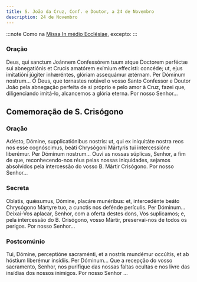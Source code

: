 ```yaml
---
title: S. João da Cruz, Conf. e Doutor, a 24 de Novembro
description: 24 de Novembro
---
```


:::note
Como na [Missa In médio Ecclésiae](/missal/comum/13doutores), excepto:
:::

### Oração

<div class="side-by-side not-content">
  <span>
    Deus, qui sanctum Joánnem Confessórem tuum atque Doctorem perféctæ sui
    abnegatiónis et Crucis amatórem exímium effecísti: concéde; ut, ejus
    imitatióni júgiter inhæréntes, glóriam assequámur ætérnam. Per Dóminum
    nostrum...
  </span>
  <span>
    Ó Deus, que tornastes notável o vosso Santo Confessor e Doutor João pela
    abnegação perfeita de si próprio e pelo amor à Cruz, fazei que,
    diligenciando imitá-lo, alcancemos a glória eterna. Por nosso Senhor...
  </span>
</div>

## Comemoração de S. Crisógono

### Oração

<div class="side-by-side not-content">
  <span>
    Adésto, Dómine, supplicatiónibus nostris: ut, qui ex iniquitáte nostra reos
    nos esse cognóscimus, beáti Chrysógoni Mártyris tui intercessióne liberémur.
    Per Dóminum nostrum...
  </span>
  <span>
    Ouvi as nossas súplicas, Senhor, a fim de que, reconhecendo-nos réus pelas
    nossas iniquidades, sejamos absolvidos pela intercessão do vosso B. Mártir
    Crisógono. Por nosso Senhor...
  </span>
</div>

### Secreta

<div class="side-by-side not-content">
  <span>
    Oblatis, quǽsumus, Dómine, placáre munéribus: et, intercedénte beáto
    Chrysógono Mártyre tuo, a cunctis nos defénde perículis. Per Dóminum...
  </span>
  <span>
    Deixai-Vos aplacar, Senhor, com a oferta destes dons, Vos suplicamos; e,
    pela intercessão do B. Crisógono, vosso Mártir, preservai-nos de todos os
    perigos. Por nosso Senhor...
  </span>
</div>

### Postcomúnio

<div class="side-by-side not-content">
  <span>
    Tui, Dómine, perceptióne sacraménti, et a nostris mundémur occúltis, et ab
    hóstium liberémur insídiis. Per Dóminum...
  </span>
  <span>
    Que a recepção do vosso sacramento, Senhor, nos purifique das nossas faltas
    ocultas e nos livre das insídias dos nossos inimigos. Por nosso Senhor ...
  </span>
</div>
